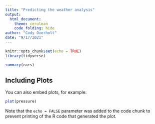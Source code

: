 ```yaml
---
title: "Predicting the weather analysis"
output:
  html_document:
    theme: cerulean
    code_folding: hide
author: "Cody Overholt"
date: "9/17/2021"
---
```


```r
knitr::opts_chunk$set(echo = TRUE)
library(tidyverse)
```



```r
summary(cars)
```

## Including Plots

You can also embed plots, for example:

```r
plot(pressure)
```

Note that the `echo = FALSE` parameter was added to the code chunk to prevent printing of the R code that generated the plot.
